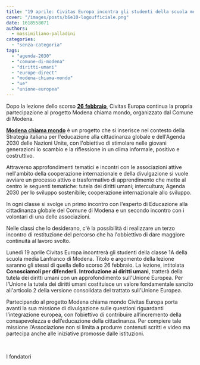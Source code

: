 ```yaml
---
title: "19 aprile: Civitas Europa incontra gli studenti della scuola media Lanfranco di Modena"
cover: "/images/posts/b6e10-logoufficiale.png"
date: 1618558071
authors:
  - massimiliano-palladini
categories: 
  - "senza-categoria"
tags: 
  - "agenda-2030"
  - "comune-di-modena"
  - "diritti-umani"
  - "europe-direct"
  - "modena-chiama-mondo"
  - "ue"
  - "unione-europea"
---
```


Dopo la lezione dello scorso [**26** **febbraio**](https://civitaseuropadoteu.wordpress.com/2021/02/24/26-febbraio-civitas-europa-incontra-gli-studenti-della-scuola-media-carducci-di-modena/), Civitas Europa continua la propria partecipazione al progetto Modena chiama mondo, organizzato dal Comune di Modena.

**[Modena chiama mondo](https://www.comune.modena.it/europa/attivita/cooperazione-internazionale-pace-solidarieta-e-diritti/itinerari-didattici-modena-chiama-mondo)** è un progetto che si inserisce nel contesto della Strategia italiana per l'educazione alla cittadinanza globale e dell'Agenda 2030 delle Nazioni Unite, con l'obiettivo di stimolare nelle giovani generazioni lo scambio e la riflessione in un clima informale, positivo e costruttivo.

Attraverso approfondimenti tematici e incontri con le associazioni attive nell'ambito della cooperazione internazionale e della divulgazione si vuole avviare un processo attivo e trasformativo di apprendimento che mette al centro le seguenti tematiche: tutela dei diritti umani; intercultura; Agenda 2030 per lo sviluppo sostenibile; cooperazione internazionale allo sviluppo.

In ogni classe si svolge un primo incontro con l'esperto di Educazione alla cittadinanza globale del Comune di Modena e un secondo incontro con i volontari di una delle associazioni.

Nelle classi che lo desiderano, c'è la possibilità di realizzare un terzo incontro di restituzione del percorso che ha l'obbiettivo di dare maggiore continuità al lavoro svolto.

Lunedì 19 aprile Civitas Europa incontrerà gli studenti della classe 1A della scuola media Lanfranco di Modena. Titolo e argomento della lezione saranno gli stessi di quella dello scorso 26 febbraio. La lezione, intitolata **Conosciamoli per difenderli. Introduzione ai diritti umani**, tratterà della tutela dei diritti umani con un approfondimento sull'Unione Europea. Per l'Unione la tutela dei diritti umani costituisce un valore fondamentale sancito all'articolo 2 della versione consolidata del trattato sull'Unione Europea.

Partecipando al progetto Modena chiama mondo Civitas Europa porta avanti la sua missione di divulgazione sulle questioni riguardanti l’integrazione europea, con l’obiettivo di contribuire all’incremento della consapevolezza e dell’educazione della cittadinanza. Per compiere tale missione l’Associazione non si limita a produrre contenuti scritti e video ma partecipa anche alle iniziative promosse dalle istituzioni.

 

I fondatori
